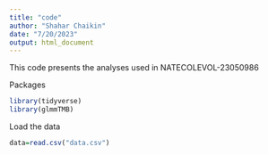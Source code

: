 ```yaml
---
title: "code"
author: "Shahar Chaikin"
date: "7/20/2023"
output: html_document
---
```


This code presents the analyses used in NATECOLEVOL-23050986

Packages
```r
library(tidyverse)
library(glmmTMB)
```

Load the data
```r
data=read.csv("data.csv")
```



